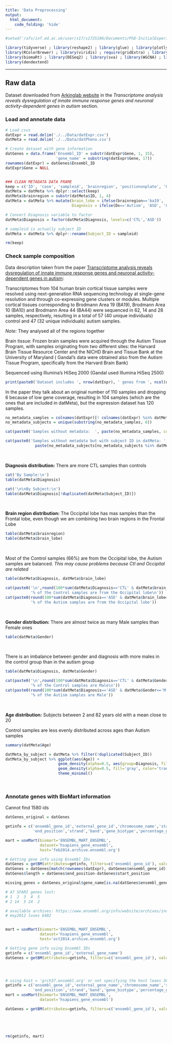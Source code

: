 ```yaml
---
title: 'Data Preprocessing'
output:
  html_document:
    code_folding: 'hide'
---
```


```r
#setwd('/afs/inf.ed.ac.uk/user/s17/s1725186/Documents/PhD-InitialExperiments/FirstYearReview/R_Markdowns')

library(tidyverse) ; library(reshape2) ; library(glue) ; library(plotly) ; library(plotlyutils)
library(RColorBrewer) ; library(viridis) ; require(gridExtra) ; library(GGally) ; library(ggExtra)
library(biomaRt) ; library(DESeq2) ; library(sva) ; library(WGCNA) ; library(vsn)
library(dendextend)
```

---

## Raw data

Dataset downloaded from [Arkinglab website](http://www.arkinglab.org/resources/) in the *Transcriptome analysis reveals dysregulation of innate immune response genes and neuronal activity-dependent genes in autism* section.

### Load and annotate data
```r

# Load csvs
datExpr = read.delim('./../Data/datExpr.csv')
datMeta = read.delim('./../Data/datPheno.csv')

# Create dataset with gene information
datGenes = data.frame('Ensembl_ID' = substr(datExpr$Gene, 1, 15), 
                      'gene_name' = substring(datExpr$Gene, 17))
rownames(datExpr) = datGenes$Ensembl_ID
datExpr$Gene = NULL


### CLEAN METADATA DATA FRAME
keep = c('ID', 'case', 'sampleid', 'brainregion', 'positiononplate', 'Gender', 'Age', 'SiteHM', 'RIN', 'PMI', 'Dx')
datMeta = datMeta %>% dplyr::select(keep)
datMeta$brainregion = substr(datMeta$ID, 1, 4)
datMeta = datMeta %>% mutate(brain_lobe = ifelse(brainregion=='ba19', 'Occipital', 'Frontal'),
                             Diagnosis = ifelse(Dx=='Autism', 'ASD', 'CTL'))

# Convert Diagnosis variable to factor
datMeta$Diagnosis = factor(datMeta$Diagnosis, levels=c('CTL','ASD'))

# sampleid is actually subject ID
datMeta = datMeta %>% dplyr::rename(Subject_ID = sampleid)

rm(keep)
```

### Check sample composition

Data description taken from the paper [Transcriptome analysis reveals dysregulation of innate immune response genes and neuronal activity-dependent genes in autism](https://www.nature.com/articles/ncomms6748): 

Transcriptomes from 104 human brain cortical tissue samples were resolved using next-generation RNA sequencing technology at single-gene resolution and through co-expressing gene clusters or modules. Multiple cortical tissues corresponding to Brodmann Area 19 (BA19), Brodmann Area 10 (BA10) and Brodmann Area 44 (BA44) were sequenced in 62, 14 and 28 samples, respectively, resulting in a total of 57 (40 unique individuals) control and 47 (32 unique individuals) autism samples.

*Note:* They analysed all of the regions together

Brain tissue: Frozen brain samples were acquired through the Autism Tissue Program, with samples originating from two different sites: the Harvard Brain Tissue Resource Center and the NICHD Brain and Tissue Bank at the University of Maryland ( Gandal's data were obtained also from the Autism Tissue Program, specifically from the Harvard Brain Bank)

Sequenced using Illumina’s HiSeq 2000 (Gandal used Illumina HiSeq 2500)


```r
print(paste0('Dataset includes ', nrow(datExpr), ' genes from ', ncol(datExpr), ' samples belonging to ', length(unique(datMeta$Subject_ID)), ' different subjects.'))

```

In the paper they talk about an original number of 110 samples and dropping 6 because of low gene coverage, resulting in 104 samples (which are the ones that are included in datMeta), but the expression dataset has 120 samples.

```r
no_metadata_samples = colnames(datExpr)[! colnames(datExpr) %in% datMeta$ID]
no_metadata_subjects = unique(substring(no_metadata_samples, 6))

cat(paste0('Samples without metadata:  ', paste(no_metadata_samples, collapse=', '), '\n\n'))

cat(paste0('Samples without metadata but with subject ID in datMeta: ', 
             paste(no_metadata_subjects[no_metadata_subjects %in% datMeta$Subject_ID], collapse=', ')))
```

<br>

**Diagnosis distribution:** There are more CTL samples than controls
```r
cat('By Sample:\n')
table(datMeta$Diagnosis)

cat('\n\nBy Subject:\n')
table(datMeta$Diagnosis[!duplicated(datMeta$Subject_ID)])
```
<br>

**Brain region distribution:** The Occipital lobe has mas samples than the Frontal lobe, even though we am combining two brain regions in the Frontal Lobe
```r
table(datMeta$brainregion)
table(datMeta$brain_lobe)
```
<br>

Most of the Control samples (66%) are from the Occipital lobe, the Autism samples are balanced. *This may cause problems because Ctl and Occipital are related*
```r
table(datMeta$Diagnosis, datMeta$brain_lobe)

cat(paste0('\n',round(100*sum(datMeta$Diagnosis=='CTL' & datMeta$brain_lobe=='Occipital')/sum(datMeta$brain_lobe=='Occipital')),
           '% of the Control samples are from the Occipital lobe\n'))
cat(paste0(round(100*sum(datMeta$Diagnosis=='ASD' & datMeta$brain_lobe=='Occipital')/sum(datMeta$brain_lobe=='Occipital')),
           '% of the Autism samples are from the Occipital lobe'))
```
<br>

**Gender distribution:** There are almost twice as many Male samples than Female ones
```r
table(datMeta$Gender)
```
<br>

There is an imbalance between gender and diagnosis with more males in the control group than in the autism group
```r
table(datMeta$Diagnosis, datMeta$Gender)

cat(paste0('\n',round(100*sum(datMeta$Diagnosis=='CTL' & datMeta$Gender=='M')/sum(datMeta$Diagnosis=='CTL')),
           '% of the Control samples are Male\n'))
cat(paste0(round(100*sum(datMeta$Diagnosis=='ASD' & datMeta$Gender=='M')/sum(datMeta$Diagnosis=='ASD')),
           '% of the Autism samples are Male'))
```
<br>


**Age distribution:** Subjects between 2 and 82 years old with a mean close to 20

Control samples are less evenly distributed across ages than Autism samples
```r
summary(datMeta$Age)

datMeta_by_subject = datMeta %>% filter(!duplicated(Subject_ID))
datMeta_by_subject %>% ggplot(aes(Age)) +
                       geom_density(alpha=0.5, aes(group=Diagnosis, fill=Diagnosis), color='transparent') +
                       geom_density(alpha=0.5, fill='gray', color='transparent') +
                       theme_minimal()
```
<br>

### Annotate genes with BioMart information

Cannot find 1580 ids
```r

datGenes_original = datGenes

getinfo = c('ensembl_gene_id','external_gene_id','chromosome_name','start_position',
            'end_position','strand','band','gene_biotype','percentage_gc_content')

mart = useMart(biomart='ENSEMBL_MART_ENSEMBL',
               dataset='hsapiens_gene_ensembl',
               host='feb2014.archive.ensembl.org')

# Getting gene info using Ensembl IDs
datGenes = getBM(attributes=getinfo, filters=c('ensembl_gene_id'), values=rownames(datExpr), mart=mart)
datGenes = datGenes[match(rownames(datExpr), datGenes$ensembl_gene_id),]
datGenes$length = datGenes$end_position-datGenes$start_position

missing_genes = datGenes_original$gene_name[is.na(datGenes$ensembl_gene_id)]

# 47 SFARI genes lost:
# 1  2  3  4  5 
# 2 14  5 24  2 

# available archives: https://www.ensembl.org/info/website/archives/index.html
# may2012 loses 6402


mart = useMart(biomart='ENSEMBL_MART_ENSEMBL',
               dataset='hsapiens_gene_ensembl',
               host='oct2014.archive.ensembl.org')

# Getting gene info using Ensembl IDs
getinfo = c('ensembl_gene_id','external_gene_name')
datGenes = getBM(attributes=getinfo, filters=c('ensembl_gene_id'), values=rownames(datExpr), mart=mart)




# using host = 'grch37.ensembl.org' or not specifying the host leaes 3053 genes out
getinfo = c('ensembl_gene_id','external_gene_name','chromosome_name','start_position',
            'end_position','strand','band','gene_biotype','percentage_gene_gc_content')
mart = useMart(biomart='ENSEMBL_MART_ENSEMBL',
               dataset='hsapiens_gene_ensembl')

datGenes = getBM(attributes=getinfo, filters=c('ensembl_gene_id'), values=rownames(datExpr), mart=mart)





rm(getinfo, mart)
```
